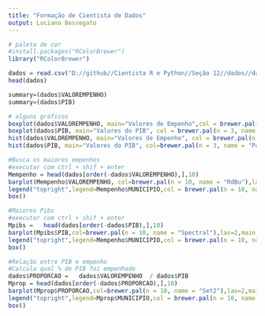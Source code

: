 ```yaml
---
title: "Formação de Cientista de Dados"
output: Luciano Bessegato
---
```


```r
# paleta de cor
#install.packages("RColorBrewer")
library("RColorBrewer")
```
```r
dados = read.csv("D://github//Cientista R e Python//Seção 12//dados//dados.csv", sep=";")
head(dados)
```
```r
summary=(dados$VALOREMPENHO)
summary=(dados$PIB)
```
```r
# alguns gráficos
boxplot(dados$VALOREMPENHO, main="Valores de Empenho",col = brewer.pal(n = 3, name = "Paired"), outline = F)
boxplot(dados$PIB, main="Valores do PIB", col = brewer.pal(n = 3, name = "Pastel1"), outline = F)
hist(dados$VALOREMPENHO, main="Valores de Empenho", col = brewer.pal(n = 3, name = "Paired"))
hist(dados$PIB, main="Valores do PIB", col=brewer.pal(n = 3, name = "Pastel1"), outline = F)
```
```r
#Busca os maiores empenhos
#executar com ctrl + shif + enter
Mempenho = head(dados[order(-dados$VALOREMPENHO),],10)
barplot(Mempenho$VALOREMPENHO, col=brewer.pal(n = 10, name = "RdBu"),las=2,main = "Maiores Empenhos")
legend("topright",legend=Mempenho$MUNICIPIO,col = brewer.pal(n = 10, name = "RdBu"), lty=1:2, cex=0.8, ncol = 2,lwd=4)
box()
```
```r
#Maiores Pibs
#executar com ctrl + shif + enter
Mpibs =   head(dados[order(-dados$PIB),],10)
barplot(Mpibs$PIB,col=brewer.pal(n = 10, name = "Spectral"),las=2,main = "Maiores PIBS")
legend("topright",legend=Mempenho$MUNICIPIO,col = brewer.pal(n = 10, name = "Spectral"), lty=1:2, cex=0.8, ncol = 2,lwd=4)
box()
```
```r
#Relação entre PIB e empenho
#Calcula qual % de PIB foi empenhado
dados$PROPORCAO =   dados$VALOREMPENHO  / dados$PIB 
Mprop = head(dados[order(-dados$PROPORCAO),],10)
barplot(Mprop$PROPORCAO,col=brewer.pal(n = 10, name = "Set2"),las=2,main = "Maiores Gastos em Proporção ao PIB")
legend("topright",legend=Mprop$MUNICIPIO,col = brewer.pal(n = 10, name = "Set2"), lty=1:2, cex=0.8, ncol = 2,lwd=4)
box()
```


